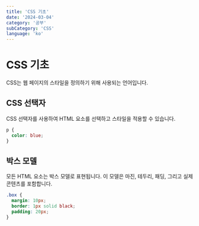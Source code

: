 ```yaml
---
title: 'CSS 기초'
date: '2024-03-04'
category: '공부'
subCategory: 'CSS'
language: 'ko'
---
```


# CSS 기초

CSS는 웹 페이지의 스타일을 정의하기 위해 사용되는 언어입니다.

## CSS 선택자

CSS 선택자를 사용하여 HTML 요소를 선택하고 스타일을 적용할 수 있습니다.

```css
p {
  color: blue;
}
```

## 박스 모델

모든 HTML 요소는 박스 모델로 표현됩니다. 이 모델은 마진, 테두리, 패딩, 그리고 실제 콘텐츠를 포함합니다.

```css
.box {
  margin: 10px;
  border: 1px solid black;
  padding: 20px;
}
```
